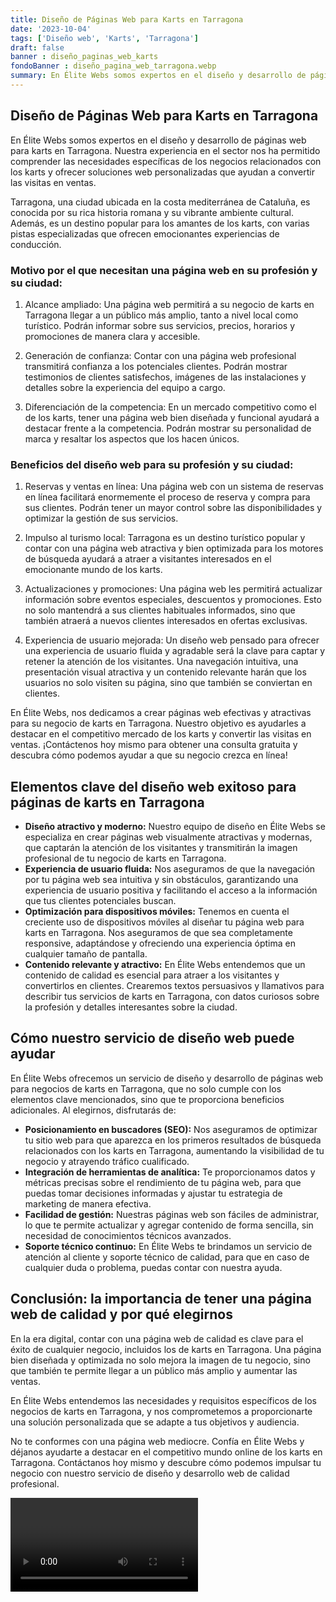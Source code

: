 ```yaml
---
title: Diseño de Páginas Web para Karts en Tarragona
date: '2023-10-04'
tags: ['Diseño web', 'Karts', 'Tarragona']
draft: false
banner : diseño_paginas_web_karts
fondoBanner : diseño_pagina_web_tarragona.webp
summary: En Élite Webs somos expertos en el diseño y desarrollo de páginas web para karts en Tarragona. Nuestra experiencia en el sector nos ha permitido comprender las necesidades específicas de los negocios relacionados con los karts y ofrecer soluciones web personalizadas que ayudan a convertir las visitas en ventas.
---
```


## Diseño de Páginas Web para Karts en Tarragona

En Élite Webs somos expertos en el diseño y desarrollo de páginas web para karts en Tarragona. Nuestra experiencia en el sector nos ha permitido comprender las necesidades específicas de los negocios relacionados con los karts y ofrecer soluciones web personalizadas que ayudan a convertir las visitas en ventas.

Tarragona, una ciudad ubicada en la costa mediterránea de Cataluña, es conocida por su rica historia romana y su vibrante ambiente cultural. Además, es un destino popular para los amantes de los karts, con varias pistas especializadas que ofrecen emocionantes experiencias de conducción.

### Motivo por el que necesitan una página web en su profesión y su ciudad:

1. Alcance ampliado: Una página web permitirá a su negocio de karts en Tarragona llegar a un público más amplio, tanto a nivel local como turístico. Podrán informar sobre sus servicios, precios, horarios y promociones de manera clara y accesible.

2. Generación de confianza: Contar con una página web profesional transmitirá confianza a los potenciales clientes. Podrán mostrar testimonios de clientes satisfechos, imágenes de las instalaciones y detalles sobre la experiencia del equipo a cargo.

3. Diferenciación de la competencia: En un mercado competitivo como el de los karts, tener una página web bien diseñada y funcional ayudará a destacar frente a la competencia. Podrán mostrar su personalidad de marca y resaltar los aspectos que los hacen únicos.

### Beneficios del diseño web para su profesión y su ciudad:

1. Reservas y ventas en línea: Una página web con un sistema de reservas en línea facilitará enormemente el proceso de reserva y compra para sus clientes. Podrán tener un mayor control sobre las disponibilidades y optimizar la gestión de sus servicios.

2. Impulso al turismo local: Tarragona es un destino turístico popular y contar con una página web atractiva y bien optimizada para los motores de búsqueda ayudará a atraer a visitantes interesados en el emocionante mundo de los karts.

3. Actualizaciones y promociones: Una página web les permitirá actualizar información sobre eventos especiales, descuentos y promociones. Esto no solo mantendrá a sus clientes habituales informados, sino que también atraerá a nuevos clientes interesados en ofertas exclusivas.

4. Experiencia de usuario mejorada: Un diseño web pensado para ofrecer una experiencia de usuario fluida y agradable será la clave para captar y retener la atención de los visitantes. Una navegación intuitiva, una presentación visual atractiva y un contenido relevante harán que los usuarios no solo visiten su página, sino que también se conviertan en clientes.

En Élite Webs, nos dedicamos a crear páginas web efectivas y atractivas para su negocio de karts en Tarragona. Nuestro objetivo es ayudarles a destacar en el competitivo mercado de los karts y convertir las visitas en ventas. ¡Contáctenos hoy mismo para obtener una consulta gratuita y descubra cómo podemos ayudar a que su negocio crezca en línea!

<GifSeo />

<Cta />

## Elementos clave del diseño web exitoso para páginas de karts en Tarragona

- **Diseño atractivo y moderno:** Nuestro equipo de diseño en Élite Webs se especializa en crear páginas web visualmente atractivas y modernas, que captarán la atención de los visitantes y transmitirán la imagen profesional de tu negocio de karts en Tarragona.
- **Experiencia de usuario fluida:** Nos aseguramos de que la navegación por tu página web sea intuitiva y sin obstáculos, garantizando una experiencia de usuario positiva y facilitando el acceso a la información que tus clientes potenciales buscan.
- **Optimización para dispositivos móviles:** Tenemos en cuenta el creciente uso de dispositivos móviles al diseñar tu página web para karts en Tarragona. Nos aseguramos de que sea completamente responsive, adaptándose y ofreciendo una experiencia óptima en cualquier tamaño de pantalla.
- **Contenido relevante y atractivo:** En Élite Webs entendemos que un contenido de calidad es esencial para atraer a los visitantes y convertirlos en clientes. Crearemos textos persuasivos y llamativos para describir tus servicios de karts en Tarragona, con datos curiosos sobre la profesión y detalles interesantes sobre la ciudad.

## Cómo nuestro servicio de diseño web puede ayudar

En Élite Webs ofrecemos un servicio de diseño y desarrollo de páginas web para negocios de karts en Tarragona, que no solo cumple con los elementos clave mencionados, sino que te proporciona beneficios adicionales. Al elegirnos, disfrutarás de:

- **Posicionamiento en buscadores (SEO):** Nos aseguramos de optimizar tu sitio web para que aparezca en los primeros resultados de búsqueda relacionados con los karts en Tarragona, aumentando la visibilidad de tu negocio y atrayendo tráfico cualificado.
- **Integración de herramientas de analítica:** Te proporcionamos datos y métricas precisas sobre el rendimiento de tu página web, para que puedas tomar decisiones informadas y ajustar tu estrategia de marketing de manera efectiva.
- **Facilidad de gestión:** Nuestras páginas web son fáciles de administrar, lo que te permite actualizar y agregar contenido de forma sencilla, sin necesidad de conocimientos técnicos avanzados.
- **Soporte técnico continuo:** En Élite Webs te brindamos un servicio de atención al cliente y soporte técnico de calidad, para que en caso de cualquier duda o problema, puedas contar con nuestra ayuda.

## Conclusión: la importancia de tener una página web de calidad y por qué elegirnos

En la era digital, contar con una página web de calidad es clave para el éxito de cualquier negocio, incluidos los de karts en Tarragona. Una página bien diseñada y optimizada no solo mejora la imagen de tu negocio, sino que también te permite llegar a un público más amplio y aumentar las ventas.

En Élite Webs entendemos las necesidades y requisitos específicos de los negocios de karts en Tarragona, y nos comprometemos a proporcionarte una solución personalizada que se adapte a tus objetivos y audiencia.

No te conformes con una página web mediocre. Confía en Élite Webs y déjanos ayudarte a destacar en el competitivo mundo online de los karts en Tarragona. Contáctanos hoy mismo y descubre cómo podemos impulsar tu negocio con nuestro servicio de diseño y desarrollo web de calidad profesional.

<Video />

<CtaBot job='Karts' city='Tarragona'/>

<Gmaps query='Tarragona+españa+maps' />